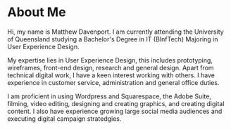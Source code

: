 # About Me

Hi, my name is Matthew Davenport. I am currently attending the University of Queensland studying a Bachelor's Degree in IT (BInfTech) Majoring in User Experience Design.

My expertise lies in User Experience Design, this includes prototyping, wireframes, front-end design, research and general design.
Apart from technical digital work, I have a keen interest working with others. I have experience in customer service, administration and general office duties.

I am proficient in using Wordpress and Squarespace, the Adobe Suite, filming, video editing, designing and creating graphics, and creating digital content. I also have experience growing large social media audiences and executing digital campaign stratedgies.